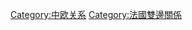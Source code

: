 {{Catnav|頁面分類|各種主題的頁面分類|按國家分類|各國外交|法國外交}}
{{Catnav|頁面分類|各種主題的頁面分類|按國家分類|各國外交|中国外交}}

[[Category:中欧关系|Category:中欧关系]]
[[Category:法國雙邊關係|Category:法國雙邊關係]]